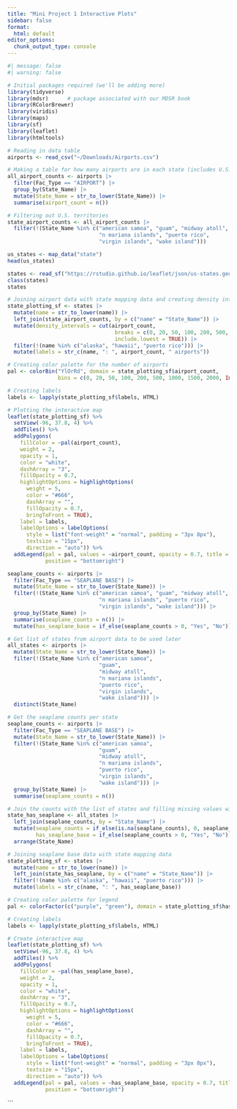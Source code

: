```yaml
---
title: "Mini Project 1 Interactive Plots"
sidebar: false
format:
  html: default
editor_options: 
  chunk_output_type: console
---
```



```r
#| message: false
#| warning: false

# Initial packages required (we'll be adding more)
library(tidyverse)
library(mdsr)      # package associated with our MDSR book
library(RColorBrewer)
library(viridis)
library(maps)
library(sf)
library(leaflet)
library(htmltools)
```




```r
# Reading in data table
airports <- read_csv("~/Downloads/Airports.csv")
```

```r
# Making a table for how many airports are in each state (includes U.S. territories)
all_airport_counts <- airports |>
  filter(Fac_Type == "AIRPORT") |>
  group_by(State_Name) |>
  mutate(State_Name = str_to_lower(State_Name)) |>
  summarise(airport_count = n()) 
```

```r
# Filtering out U.S. territories
state_airport_counts <- all_airport_counts |>
  filter(!(State_Name %in% c("american samoa", "guam", "midway atoll", 
                             "n mariana islands", "puerto rico", 
                             "virgin islands", "wake island")))

```

```r
us_states <- map_data("state")
head(us_states)
```

```r
states <- read_sf("https://rstudio.github.io/leaflet/json/us-states.geojson")
class(states)
states
```

```r
# Joining airport data with state mapping data and creating density intervals
state_plotting_sf <- states |>
  mutate(name = str_to_lower(name)) |>
  left_join(state_airport_counts, by = c("name" = "State_Name")) |>
  mutate(density_intervals = cut(airport_count, 
                                  breaks = c(0, 20, 50, 100, 200, 500, 1000, 1500, 2000, Inf), 
                                  include.lowest = TRUE)) |>
  filter(!(name %in% c("alaska", "hawaii", "puerto rico"))) |>
  mutate(labels = str_c(name, ": ", airport_count, " airports"))

```

```r
# Creating color palette for the number of airports
pal <- colorBin("YlOrRd", domain = state_plotting_sf$airport_count, 
                bins = c(0, 20, 50, 100, 200, 500, 1000, 1500, 2000, Inf))

# Creating labels
labels <- lapply(state_plotting_sf$labels, HTML)
```


```r
# Plotting the interactive map
leaflet(state_plotting_sf) %>%
  setView(-96, 37.8, 4) %>%
  addTiles() %>%
  addPolygons(
    fillColor = ~pal(airport_count),
    weight = 2,
    opacity = 1,
    color = "white",
    dashArray = "3",
    fillOpacity = 0.7,
    highlightOptions = highlightOptions(
      weight = 5,
      color = "#666",
      dashArray = "",
      fillOpacity = 0.7,
      bringToFront = TRUE),
    label = labels,
    labelOptions = labelOptions(
      style = list("font-weight" = "normal", padding = "3px 8px"),
      textsize = "15px",
      direction = "auto")) %>%
  addLegend(pal = pal, values = ~airport_count, opacity = 0.7, title = NULL,
            position = "bottomright")

```






```r
seaplane_counts <- airports |>
  filter(Fac_Type == "SEAPLANE BASE") |>
  mutate(State_Name = str_to_lower(State_Name)) |>
  filter(!(State_Name %in% c("american samoa", "guam", "midway atoll", 
                             "n mariana islands", "puerto rico", 
                             "virgin islands", "wake island"))) |>
  group_by(State_Name) |>
  summarise(seaplane_counts = n()) |>
  mutate(has_seaplane_base = if_else(seaplane_counts > 0, "Yes", "No"))
```


```r
# Get list of states from airport data to be used later
all_states <- airports |>
  mutate(State_Name = str_to_lower(State_Name)) |>
  filter(!(State_Name %in% c("american samoa",
                             "guam",
                             "midway atoll", 
                             "n mariana islands",
                             "puerto rico", 
                             "virgin islands",
                             "wake island"))) |>
  distinct(State_Name)

```

```r
# Get the seaplane counts per state
seaplane_counts <- airports |>
  filter(Fac_Type == "SEAPLANE BASE") |>
  mutate(State_Name = str_to_lower(State_Name)) |>
  filter(!(State_Name %in% c("american samoa",
                             "guam",
                             "midway atoll", 
                             "n mariana islands",
                             "puerto rico", 
                             "virgin islands",
                             "wake island"))) |>
  group_by(State_Name) |>
  summarise(seaplane_counts = n())
```

```r
# Join the counts with the list of states and filling missing values with 0
state_has_seaplane <- all_states |>
  left_join(seaplane_counts, by = "State_Name") |>
  mutate(seaplane_counts = if_else(is.na(seaplane_counts), 0, seaplane_counts),
         has_seaplane_base = if_else(seaplane_counts > 0, "Yes", "No")) |>
  arrange(State_Name)

```


```r
# Joining seaplane base data with state mapping data
state_plotting_sf <- states |>
  mutate(name = str_to_lower(name)) |>
  left_join(state_has_seaplane, by = c("name" = "State_Name")) |>
  filter(!(name %in% c("alaska", "hawaii", "puerto rico"))) |>
  mutate(labels = str_c(name, ": ", has_seaplane_base))

# Creating color palette for legend
pal <- colorFactor(c("purple", "green"), domain = state_plotting_sf$has_seaplane_base)

# Creating labels
labels <- lapply(state_plotting_sf$labels, HTML)

# Create interactive map
leaflet(state_plotting_sf) %>%
  setView(-96, 37.8, 4) %>%
  addTiles() %>%
  addPolygons(
    fillColor = ~pal(has_seaplane_base),
    weight = 2,
    opacity = 1,
    color = "white",
    dashArray = "3",
    fillOpacity = 0.7,
    highlightOptions = highlightOptions(
      weight = 5,
      color = "#666",
      dashArray = "",
      fillOpacity = 0.7,
      bringToFront = TRUE),
    label = labels,
    labelOptions = labelOptions(
      style = list("font-weight" = "normal", padding = "3px 8px"),
      textsize = "15px",
      direction = "auto")) %>%
  addLegend(pal = pal, values = ~has_seaplane_base, opacity = 0.7, title = NULL,
            position = "bottomright")

```
```


